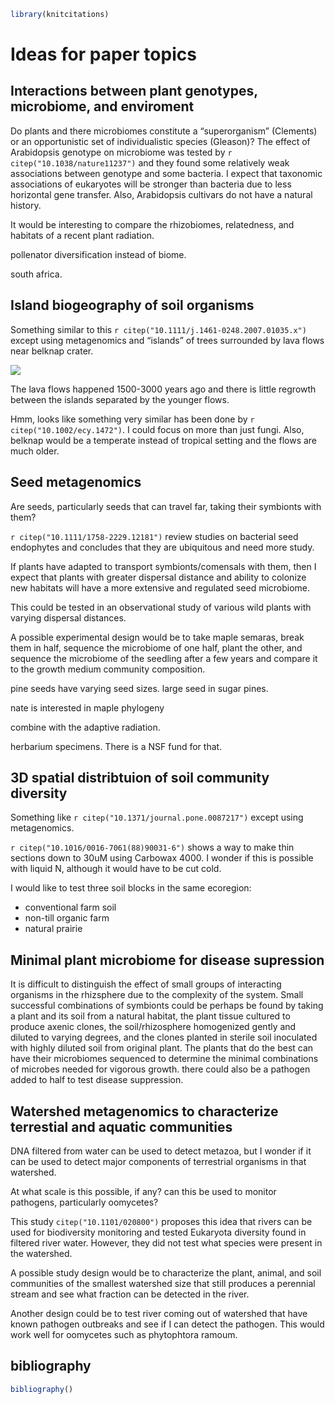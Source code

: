 ```r
library(knitcitations)
```

# Ideas for paper topics

## Interactions between plant genotypes, microbiome, and enviroment

Do plants and there microbiomes constitute a "superorganism" (Clements) or an opportunistic set of individualistic species (Gleason)?
The effect of Arabidopsis genotype on microbiome was tested by `r citep("10.1038/nature11237")` and they found some relatively weak associations between genotype and some bacteria.
I expect that taxonomic associations of eukaryotes will be stronger than bacteria due to less horizontal gene transfer. 
Also, Arabidopsis cultivars do not have a natural history.

It would be interesting to compare the rhizobiomes, relatedness, and habitats of a recent plant radiation.

pollenator diversification instead of biome.

south africa.




## Island biogeography of soil organisms

Something similar to this `r citep("10.1111/j.1461-0248.2007.01035.x")` except using metagenomics and "islands" of trees surrounded by lava flows near belknap crater. 

![](belknap_tree_islands.jpg)

The lava flows happened 1500-3000 years ago and there is little regrowth between the islands separated by the younger flows. 

Hmm, looks like something very similar has been done by `r citep("10.1002/ecy.1472")`.
I could focus on more than just fungi.
Also, belknap would be a temperate instead of tropical setting and the flows are much older. 



## Seed metagenomics 

Are seeds, particularly seeds that can travel far, taking their symbionts with them? 

`r citep("10.1111/1758-2229.12181")` review studies on bacterial seed endophytes and concludes that they are ubiquitous and need more study. 

If plants have adapted to transport symbionts/comensals with them, then I expect that plants with greater dispersal distance and ability to colonize new habitats will have a more extensive and regulated seed microbiome.

This could be tested in an observational study of various wild plants with varying dispersal distances.

A possible experimental design would be to take maple semaras, break them in half, sequence the microbiome of one half, plant the other, and sequence the microbiome of the seedling after a few years and compare it to the growth medium community composition. 


pine seeds have varying seed sizes. large seed in sugar pines. 

nate is interested in maple phylogeny

combine with the adaptive radiation. 

herbarium specimens. There is a NSF fund for that.

## 3D spatial distribtuion of soil community diversity

Something like `r citep("10.1371/journal.pone.0087217")` except using metagenomics.

`r citep("10.1016/0016-7061(88)90031-6")` shows a way to make thin sections down to 30uM using Carbowax 4000.
I wonder if this is possible with liquid N, although it would have to be cut cold.

I would like to test three soil blocks in the same ecoregion: 

* conventional farm soil
* non-till organic farm
* natural prairie


## Minimal plant microbiome for disease supression

It is difficult to distinguish the effect of small groups of interacting organisms in the rhizsphere due to the complexity of the system. 
Small successful combinations of symbionts could be perhaps be found by taking a plant and its soil from a natural habitat, the plant tissue cultured to produce axenic clones, the soil/rhizosphere homogenized gently and diluted to varying degrees, and the clones  planted in sterile soil inoculated with highly diluted soil from original plant. 
The plants that do the best can have their microbiomes sequenced to determine the minimal combinations of microbes needed for vigorous growth. 
there could also be a pathogen added to half to test disease suppression.


## Watershed metagenomics to characterize terrestial and aquatic communities

DNA filtered from water can be used to detect metazoa, but I wonder if it can be used to detect major components of terrestrial organisms in that watershed. 

At what scale is this possible, if any? 
can this be used to monitor pathogens, particularly oomycetes?

This study `citep("10.1101/020800")` proposes this idea that rivers can be used for biodiversity monitoring and tested Eukaryota diversity found in filtered river water.
However, they did not test what species were present in the watershed.

A possible study design would be to characterize the plant, animal, and soil communities of the smallest watershed size that still produces a perennial stream and see what fraction can be detected in the river. 

Another design could be to test river coming out of watershed that have known pathogen outbreaks and see if I can detect the pathogen. 
This would work well for oomycetes such as phytophtora ramoum.


## bibliography

```r
bibliography()
```

